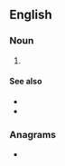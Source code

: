 {{also|pcs|PCs|pcs.}}
==English==

===Noun===
{{en-noun|?}}

# {{lb|en|telecommunications}} {{initialism of|personal communication system|lang=en}}

====See also====
* {{l|en|GSM}}
* {{l|en|GPRS}}

===Anagrams===
* {{anagrams|en|a=cps|CPS|CSP|PSC|SCP|SPC|cps|psc}}